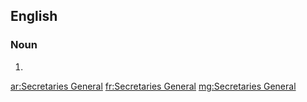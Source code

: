 ==English==

===Noun===
{{head|en|plural|head=[[secretary|Secretaries]] [[general|General]]}}

# {{plural of|Secretary General|lang=en}}

[[ar:Secretaries General]]
[[fr:Secretaries General]]
[[mg:Secretaries General]]